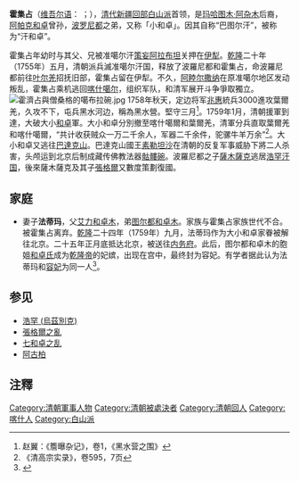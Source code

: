 '''霍集占'''（[[维吾尔语|维吾尔语]]：'''{{lang|ug|خوجا جاھان}}''' ''{{transl|维吾尔语拉丁|xoja Jahan}}''；{{bd||？|1759年|}}），[[清代|清代]][[新疆|新疆]][[回部|回部]][[白山派|白山派]]首领，是[[玛哈图木·阿杂木|玛哈图木·阿杂木]]后裔，[[阿帕克和卓|阿帕克和卓]]曾孙，[[波罗尼都|波罗尼都]]之弟，又称「小和卓」。因其自称“巴图尔汗”，被称为“汗和卓”。

霍集占年幼时与其父、兄被准噶尔汗[[策妄阿拉布坦|策妄阿拉布坦]]关押在[[伊犁地区|伊犁]]。[[乾隆|乾隆]]二十年（1755年）五月，清朝派兵滅准噶尔汗国，释放了波羅尼都和霍集占，命波羅尼都前往[[叶尔羌|叶尔羌]]招抚旧部，霍集占留在伊犁。不久，[[阿睦尔撒纳|阿睦尔撒纳]]在原准噶尔地区发动叛乱，霍集占乘机逃回[[喀什市|喀什噶尔]]，组织军队，和清军展开斗争爭取獨立。
[[File:霍濟占與僧桑格的噶布拉碗.jpg|right]]
1758年秋天，定边将军[[兆惠|兆惠]]統兵3000進攻葉爾羌，久攻不下，屯兵黑水河边，稱為黑水營。堅守三月<ref>赵翼：《簷曝杂记》，卷1，《黑水营之围》</ref>。1759年1月，清朝援軍到達，大破大小[[和卓|和卓]]軍。大小和卓分別撤至喀什噶爾和葉爾羌，清軍分兵直取葉爾羌和喀什噶爾，“共计收获贼众一万二千余人，军器二千余件，驼骡牛羊万余”<ref>《清高宗实录》，卷595，7页</ref>。大小和卓又逃往[[巴達克山|巴達克山]]。巴達克山國王[[素勒坦沙|素勒坦沙]]在清朝的反复军事威胁下將二人杀害，头颅运到北京后制成藏传佛教法器[[嘎巴拉碗|骷髏碗]]。波羅尼都之子[[薩木薩克|薩木薩克]]逃居[[浩罕汗国|浩罕汗国]]，後來薩木薩克及其子[[張格爾|張格爾]]又數度策劃復國。

== 家庭 ==
*妻子'''法蒂玛'''，父[[艾力和卓木|艾力和卓木]]，弟[[图尔都和卓木|图尔都和卓木]]。家族与霍集占家族世代不合。被霍集占离弃。[[乾隆|乾隆]]二十四年（1759年）九月，法蒂玛作为大小和卓家眷被解往北京。二十五年正月底抵达北京，被送往[[内务府|内务府]]。此后，图尔都和卓木的胞姐[[容妃_(乾隆帝)|和卓氏]]成为[[乾隆帝|乾隆帝]]的妃嫔，出现在宫中，最终封为容妃。有学者据此认为法蒂玛和[[容妃_(乾隆帝)|容妃]]为同一人<ref>{{cite book zh|author=艾哈迈特·霍加|title=《“香妃”的传说——大小和卓木政权灭亡后被迁居北京的维吾尔人的历史记忆》(《清史论丛·2009》)|location=北京|publisher=中国广播电视出版社|date=2002年12月|pages=250|isbn=978-7-5043-5731-1}}</ref>。

== 参见 ==
* [[浩罕_(烏茲別克)|浩罕 (烏茲別克)]]
* [[張格爾之亂|張格爾之亂]]
* [[七和卓之乱|七和卓之乱]]
* [[阿古柏|阿古柏]]

==注釋==
{{reflist}}

{{DEFAULTSORT:H}}
[[Category:清朝軍事人物|Category:清朝軍事人物]]
[[Category:清朝被處決者|Category:清朝被處決者]]
[[Category:清朝回人|Category:清朝回人]]
[[Category:喀什人|Category:喀什人]]
[[Category:白山派|Category:白山派]]